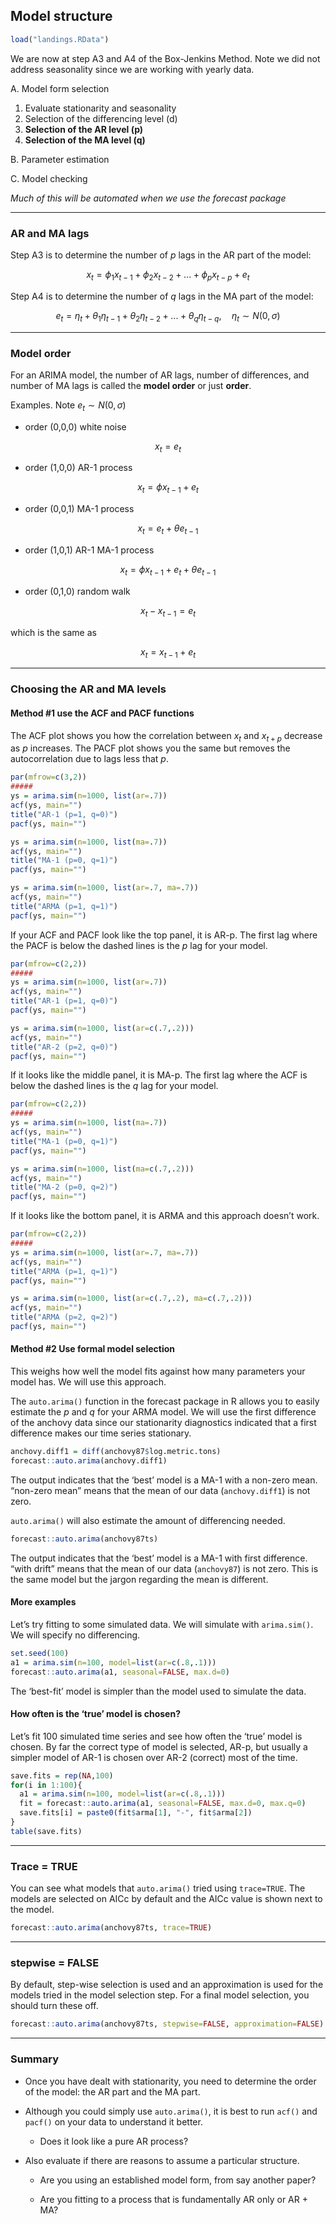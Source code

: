 ## Model structure

```r
load("landings.RData")
```

We are now at step A3 and A4 of the Box-Jenkins Method.  Note we did not address seasonality since we are working with yearly data.

A. Model form selection

  1. Evaluate stationarity and seasonality
  2. Selection of the differencing level (d)
  3. **Selection of the AR level (p)**
  4. **Selection of the MA level (q)**
    
B. Parameter estimation

C. Model checking

*Much of this will be automated when we use the forecast package*

---

### AR and MA lags

Step A3 is to determine the number of $p$ lags in the AR part of the model:

$$x_t = \phi_1 x_{t-1} + \phi_2 x_{t-2} + ... + \phi_p x_{t-p} + e_t$$

Step A4  is to determine the number of $q$ lags in the MA part of the model: 

$$e_t = \eta_t + \theta_1 \eta_{t-1} + \theta_2 \eta_{t-2} + ... + \theta_q \eta_{t-q},\quad \eta_t \sim N(0, \sigma)$$

---

### Model order

For an ARIMA model, the number of AR lags, number of differences, and number of MA lags is called the **model order** or just **order**.

Examples.  Note $e_t \sim N(0,\sigma)$

- order (0,0,0) white noise 

$$x_t = e_t$$

- order (1,0,0) AR-1 process 

$$x_t = \phi x_{t-1} + e_t$$

- order (0,0,1) MA-1 process

$$x_t = e_t + \theta e_{t-1}$$

- order (1,0,1) AR-1 MA-1 process

$$x_t = \phi x_{t-1} + e_t + \theta e_{t-1}$$

- order (0,1,0) random walk

$$x_t - x_{t-1} = e_t$$

which is the same as

$$x_t = x_{t-1} + e_t$$

---

### Choosing the AR and MA levels

#### Method #1 use the ACF and PACF functions {-}

The ACF plot shows you how the correlation between $x_t$ and $x_{t+p}$ decrease as $p$ increases.  The PACF plot shows you the same but removes the autocorrelation due to lags less that $p$.

```r
par(mfrow=c(3,2))
#####
ys = arima.sim(n=1000, list(ar=.7))
acf(ys, main="")
title("AR-1 (p=1, q=0)")
pacf(ys, main="")

ys = arima.sim(n=1000, list(ma=.7))
acf(ys, main="")
title("MA-1 (p=0, q=1)")
pacf(ys, main="")

ys = arima.sim(n=1000, list(ar=.7, ma=.7))
acf(ys, main="")
title("ARMA (p=1, q=1)")
pacf(ys, main="")
```

If your ACF and PACF look like the top panel, it is AR-p.  The first lag where the PACF is below the dashed lines is the $p$ lag for your model.

```r
par(mfrow=c(2,2))
#####
ys = arima.sim(n=1000, list(ar=.7))
acf(ys, main="")
title("AR-1 (p=1, q=0)")
pacf(ys, main="")

ys = arima.sim(n=1000, list(ar=c(.7,.2)))
acf(ys, main="")
title("AR-2 (p=2, q=0)")
pacf(ys, main="")
```

If it looks like the middle panel, it is MA-p.  The first lag where the ACF is below the dashed lines is the $q$ lag for your model.

```r
par(mfrow=c(2,2))
#####
ys = arima.sim(n=1000, list(ma=.7))
acf(ys, main="")
title("MA-1 (p=0, q=1)")
pacf(ys, main="")

ys = arima.sim(n=1000, list(ma=c(.7,.2)))
acf(ys, main="")
title("MA-2 (p=0, q=2)")
pacf(ys, main="")
```

If it looks like the bottom panel, it is ARMA and this approach doesn't work.

```r
par(mfrow=c(2,2))
#####
ys = arima.sim(n=1000, list(ar=.7, ma=.7))
acf(ys, main="")
title("ARMA (p=1, q=1)")
pacf(ys, main="")

ys = arima.sim(n=1000, list(ar=c(.7,.2), ma=c(.7,.2)))
acf(ys, main="")
title("ARMA (p=2, q=2)")
pacf(ys, main="")
```

#### Method #2 Use formal model selection {-}

This weighs how well the model fits against how many parameters your model has.  We will use this approach. 

The `auto.arima()` function in the forecast package in R allows you to easily estimate the $p$ and $q$ for your ARMA model.  We will use the first difference of the anchovy data since our stationarity diagnostics indicated that a first difference makes our time series stationary.

```r
anchovy.diff1 = diff(anchovy87$log.metric.tons)
forecast::auto.arima(anchovy.diff1)
```

The output indicates that the 'best' model is a MA-1 with a non-zero mean.  "non-zero mean" means that the mean of our data (`anchovy.diff1`) is not zero.


`auto.arima()` will also estimate the amount of differencing needed.

```r
forecast::auto.arima(anchovy87ts)
```

The output indicates that the 'best' model is a MA-1 with first difference.  "with drift" means that the mean of our data (`anchovy87`) is not zero.  This is the same model but the jargon regarding the mean is different.


#### More examples {-}

Let's try fitting to some simulated data.  We will simulate with `arima.sim()`.  We will specify no differencing.

```r
set.seed(100)
a1 = arima.sim(n=100, model=list(ar=c(.8,.1)))
forecast::auto.arima(a1, seasonal=FALSE, max.d=0)
```

The 'best-fit' model is simpler than the model used to simulate the data. 


#### How often is the 'true' model is chosen? {-}

Let's fit 100 simulated time series and see how often the 'true' model is chosen. By far the correct type of model is selected, AR-p, but usually a simpler model of AR-1 is chosen over AR-2 (correct) most of the time.

```r
save.fits = rep(NA,100)
for(i in 1:100){
  a1 = arima.sim(n=100, model=list(ar=c(.8,.1)))
  fit = forecast::auto.arima(a1, seasonal=FALSE, max.d=0, max.q=0)
  save.fits[i] = paste0(fit$arma[1], "-", fit$arma[2])
}
table(save.fits)
```

---

### Trace = TRUE

You can see what models that `auto.arima()` tried using `trace=TRUE`.  The models are selected on AICc by default and the AICc value is shown next to the model.

```r
forecast::auto.arima(anchovy87ts, trace=TRUE)
```
---

### stepwise = FALSE

By default, step-wise selection is used and an approximation is used for the models tried in the model selection step.  For a final model selection, you should turn these off.

```r
forecast::auto.arima(anchovy87ts, stepwise=FALSE, approximation=FALSE)
```

--- 

### Summary

- Once you have dealt with stationarity, you need to determine the order of the model: the AR part and the MA part.

- Although you could simply use `auto.arima()`, it is best to run `acf()` and `pacf()` on your data to understand it better.

  - Does it look like a pure AR process?
    
- Also evaluate if there are reasons to assume a particular structure.  

  - Are you using an established model form, from say another paper?
  
  - Are you fitting to a process that is fundamentally AR only or AR + MA?